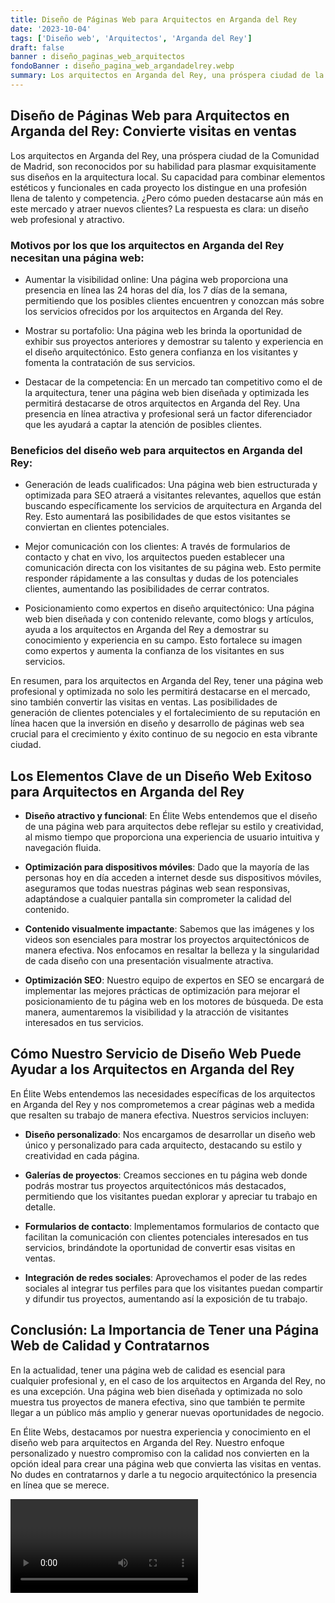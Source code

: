 ```yaml
---
title: Diseño de Páginas Web para Arquitectos en Arganda del Rey
date: '2023-10-04'
tags: ['Diseño web', 'Arquitectos', 'Arganda del Rey']
draft: false
banner : diseño_paginas_web_arquitectos
fondoBanner : diseño_pagina_web_argandadelrey.webp
summary: Los arquitectos en Arganda del Rey, una próspera ciudad de la Comunidad de Madrid, son reconocidos por su habilidad para plasmar exquisitamente sus diseños en la arquitectura local. Su capacidad para combinar elementos estéticos y funcionales en cada proyecto los distingue en una profesión llena de talento y competencia. ¿Pero cómo pueden destacarse aún más en este mercado y atraer nuevos clientes? La respuesta es clara un diseño web profesional y atractivo.
---
```


## Diseño de Páginas Web para Arquitectos en Arganda del Rey: Convierte visitas en ventas

Los arquitectos en Arganda del Rey, una próspera ciudad de la Comunidad de Madrid, son reconocidos por su habilidad para plasmar exquisitamente sus diseños en la arquitectura local. Su capacidad para combinar elementos estéticos y funcionales en cada proyecto los distingue en una profesión llena de talento y competencia. ¿Pero cómo pueden destacarse aún más en este mercado y atraer nuevos clientes? La respuesta es clara: un diseño web profesional y atractivo.

### Motivos por los que los arquitectos en Arganda del Rey necesitan una página web:

- Aumentar la visibilidad online: Una página web proporciona una presencia en línea las 24 horas del día, los 7 días de la semana, permitiendo que los posibles clientes encuentren y conozcan más sobre los servicios ofrecidos por los arquitectos en Arganda del Rey.

- Mostrar su portafolio: Una página web les brinda la oportunidad de exhibir sus proyectos anteriores y demostrar su talento y experiencia en el diseño arquitectónico. Esto genera confianza en los visitantes y fomenta la contratación de sus servicios.

- Destacar de la competencia: En un mercado tan competitivo como el de la arquitectura, tener una página web bien diseñada y optimizada les permitirá destacarse de otros arquitectos en Arganda del Rey. Una presencia en línea atractiva y profesional será un factor diferenciador que les ayudará a captar la atención de posibles clientes.

### Beneficios del diseño web para arquitectos en Arganda del Rey:

- Generación de leads cualificados: Una página web bien estructurada y optimizada para SEO atraerá a visitantes relevantes, aquellos que están buscando específicamente los servicios de arquitectura en Arganda del Rey. Esto aumentará las posibilidades de que estos visitantes se conviertan en clientes potenciales.

- Mejor comunicación con los clientes: A través de formularios de contacto y chat en vivo, los arquitectos pueden establecer una comunicación directa con los visitantes de su página web. Esto permite responder rápidamente a las consultas y dudas de los potenciales clientes, aumentando las posibilidades de cerrar contratos.

- Posicionamiento como expertos en diseño arquitectónico: Una página web bien diseñada y con contenido relevante, como blogs y artículos, ayuda a los arquitectos en Arganda del Rey a demostrar su conocimiento y experiencia en su campo. Esto fortalece su imagen como expertos y aumenta la confianza de los visitantes en sus servicios.

En resumen, para los arquitectos en Arganda del Rey, tener una página web profesional y optimizada no solo les permitirá destacarse en el mercado, sino también convertir las visitas en ventas. Las posibilidades de generación de clientes potenciales y el fortalecimiento de su reputación en línea hacen que la inversión en diseño y desarrollo de páginas web sea crucial para el crecimiento y éxito continuo de su negocio en esta vibrante ciudad.

<GifSeo />

<Cta />

## Los Elementos Clave de un Diseño Web Exitoso para Arquitectos en Arganda del Rey

- **Diseño atractivo y funcional**: En Élite Webs entendemos que el diseño de una página web para arquitectos debe reflejar su estilo y creatividad, al mismo tiempo que proporciona una experiencia de usuario intuitiva y navegación fluida.

- **Optimización para dispositivos móviles**: Dado que la mayoría de las personas hoy en día acceden a internet desde sus dispositivos móviles, aseguramos que todas nuestras páginas web sean responsivas, adaptándose a cualquier pantalla sin comprometer la calidad del contenido.

- **Contenido visualmente impactante**: Sabemos que las imágenes y los videos son esenciales para mostrar los proyectos arquitectónicos de manera efectiva. Nos enfocamos en resaltar la belleza y la singularidad de cada diseño con una presentación visualmente atractiva.

- **Optimización SEO**: Nuestro equipo de expertos en SEO se encargará de implementar las mejores prácticas de optimización para mejorar el posicionamiento de tu página web en los motores de búsqueda. De esta manera, aumentaremos la visibilidad y la atracción de visitantes interesados en tus servicios.

## Cómo Nuestro Servicio de Diseño Web Puede Ayudar a los Arquitectos en Arganda del Rey

En Élite Webs entendemos las necesidades específicas de los arquitectos en Arganda del Rey y nos comprometemos a crear páginas web a medida que resalten su trabajo de manera efectiva. Nuestros servicios incluyen:

- **Diseño personalizado**: Nos encargamos de desarrollar un diseño web único y personalizado para cada arquitecto, destacando su estilo y creatividad en cada página.

- **Galerías de proyectos**: Creamos secciones en tu página web donde podrás mostrar tus proyectos arquitectónicos más destacados, permitiendo que los visitantes puedan explorar y apreciar tu trabajo en detalle.

- **Formularios de contacto**: Implementamos formularios de contacto que facilitan la comunicación con clientes potenciales interesados en tus servicios, brindándote la oportunidad de convertir esas visitas en ventas.

- **Integración de redes sociales**: Aprovechamos el poder de las redes sociales al integrar tus perfiles para que los visitantes puedan compartir y difundir tus proyectos, aumentando así la exposición de tu trabajo.

## Conclusión: La Importancia de Tener una Página Web de Calidad y Contratarnos

En la actualidad, tener una página web de calidad es esencial para cualquier profesional y, en el caso de los arquitectos en Arganda del Rey, no es una excepción. Una página web bien diseñada y optimizada no solo muestra tus proyectos de manera efectiva, sino que también te permite llegar a un público más amplio y generar nuevas oportunidades de negocio.

En Élite Webs, destacamos por nuestra experiencia y conocimiento en el diseño web para arquitectos en Arganda del Rey. Nuestro enfoque personalizado y nuestro compromiso con la calidad nos convierten en la opción ideal para crear una página web que convierta las visitas en ventas. No dudes en contratarnos y darle a tu negocio arquitectónico la presencia en línea que se merece.

<Video />

<CtaBot job='Arquitectos' city='Arganda del Rey'/>

<Gmaps query='Arganda del Rey+españa+maps' />